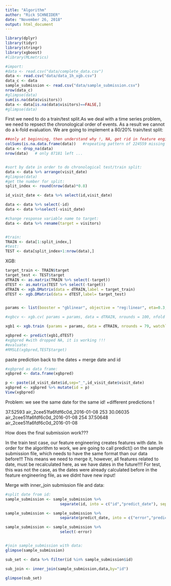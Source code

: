 ```yaml
---
title: "Algorithm"
author: "Rick SCHNEIDER"
date: "November 26, 2018"
output: html_document
---
```


```r
library(dplyr)
library(tidyr)
library(stringr)
library(xgboost)
#library(MLmetrics)
```

```r
#import:
#data <- read.csv("data/complete_data.csv")
data <- read.csv("data/data_1h_xgb.csv")
data_c <- data
sample_submission <- read.csv("data/sample_submission.csv")
nrow(data_c)
#glimpse(data)
sum(is.na(data$visitors))
data <- data[is.na(data$visitors)==FALSE,]
#glimpse(data)

```




First we need to do a train/test split.As we deal with a time series problem, we need to repsect the chronological order of events. As a result we cannot do a k-fold evaluation. We are going to implement a 80/20% train/test split:

```r
##only at beginning, then understand why !, NA, get rid in feature engineering!
colSums(is.na.data.frame(data))   #repeating pattern of 224559 missing values!!! why?
data <- drop_na(data)
nrow(data)   # only 87181 left ...


#sort by date in order to do chronological test/train split:
data <- data %>% arrange(visit_date)
#glimpse(data)
#get the number for split:
split_index <- round(nrow(data)*0.8)

id_visit_date <- data %>% select(id,visit_date)

data <- data %>% select(-id)
data <- data %>%select(-visit_date)

#change response variable name to target:
data <- data %>% rename(target = visitors)


#train:
TRAIN <- data[1:split_index,]
#test:
TEST <- data[split_index+1:nrow(data),]


```

XGB:
```r
target_train <- TRAIN$target
target_test <- TEST$target
dTRAIN <- as.matrix(TRAIN %>% select(-target))
dTEST <- as.matrix(TEST %>% select(-target))
dTRAIN <- xgb.DMatrix(data = dTRAIN,label = target_train)
dTEST <- xgb.DMatrix(data = dTEST,label= target_test)


params <- list(booster = "gblinear", objective = "reg:linear", eta=0.3, gamma=0, max_depth=6, min_child_weight=1, subsample=1, colsample_bytree=1)     #we can update later at will

#xgbcv <- xgb.cv( params = params, data = dTRAIN, nrounds = 100, nfold = 5, showsd = T, stratified = T, print.every.n = 10, early.stop.round = 20, maximize = F)

xgb1 <- xgb.train (params = params, data = dTRAIN, nrounds = 79, watchlist = list(val=dTEST,train=dTRAIN), print.every.n = 10, early.stop.round = 10, maximize = F , eval_metric = "error")

xgbpred <- predict(xgb1,dTEST)
#xgbpred #with dropped NA, it is working !!!
#evaluate:
#RMSLE(xgbpred,TEST$target)
```

paste prediction back to the dates + merge date and id
```r
#xgbpred as data frame:
xgbpred <- data.frame(xgbpred)

p <- paste(id_visit_date$id,sep="_",id_visit_date$visit_date)
xgbpred <- xgbpred %>% mutate(id = p)
View(xgbpred)

```
Problem: we see the same date for the same id! +different predictions !

37.52593
air_2cee51fa6fdf6c0d_2016-01-08
253
30.06035
air_2cee51fa6fdf6c0d_2016-01-08
254
37.50648
air_2cee51fa6fdf6c0d_2016-01-08








How does the final submission work???

In the train test case, our feature engineering creates features with date. In order for the algorithm to work, we are going to call predict() on the sample submission file, which needs to have the same format than our data before!!! This means we need to merge it, however, all features related to date, must be recalculated here, as we have dates in the future!!!! For test, this was not the case, as the dates were already calculated before in the feature engineering file, as we didnt have new input!


Merge with inner_join submission file and data:
```r

#split date from id:  
sample_submission <- sample_submission %>% 
                        separate(id, into = c("id","predict_date"), sep=20)  

sample_submission <- sample_submission %>% 
                        separate(predict_date, into = c("error","predict_date"), sep=1) 

sample_submission <- sample_submission %>% 
                        select(-error)


#join sample_submission with data:
glimpse(sample_submission)

sub_set <- data %>% filter(id %in% sample_submission$id)

sub_join <- inner_join(sample_submission,data,by="id")

glimpse(sub_set)


```





